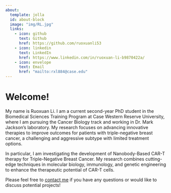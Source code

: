 ```yaml
---
about:
  template: jolla
  id: about-block
  image: "img/RL.jpg"
  links:
    - icon: github
      text: Github
      href: https://github.com/ruoxuanli53
    - icon: linkedin
      text: LinkedIn
      href: https://www.linkedin.com/in/ruoxuan-li-b9870422a/
    - icon: envelope
      text: Email
      href: "mailto:rxl884@case.edu"
---
```


::: {#about-block}
:::

# Welcome!

My name is Ruoxuan Li. I am a current second-year PhD student in the Biomedical Sciences Training Program at Case Western Reserve University, where I am pursuing the Cancer Biology track and working in Dr. Mark Jackson's laboratory. My research focuses on advancing innovative therapies to improve outcomes for patients with triple-negative breast cancer, a challenging and aggressive subtype with limited treatment options.

In particular, I am investigating the development of Nanobody-Based CAR-T therapy for Triple-Negative Breast Cancer. My research combines cutting-edge techniques in molecular biology, immunology, and genetic engineering to enhance the therapeutic potential of CAR-T cells.

Please feel free to [contact me](mailto:rxl884@case.edu) if you have any questions or would like to discuss potential projects!
